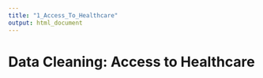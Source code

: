 ```yaml
---
title: "1_Access_To_Healthcare"
output: html_document
---
```


# Data Cleaning: Access to Healthcare















